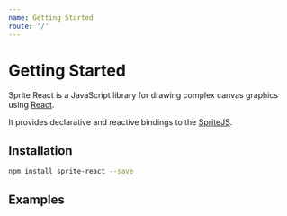 ```yaml
---
name: Getting Started
route: '/'
---
```


# Getting Started

Sprite React is a JavaScript library for drawing complex canvas graphics using [React](https://reactjs.org/).

It provides declarative and reactive bindings to the [SpriteJS](https://spritejs.org).

## Installation

```bash
npm install sprite-react --save
```

## Examples



<Playground>
  <Scene>
    <layer>
      <group display='flex' justifyContent="space-around" width={300} anchor={[0.5, 0.5]} pos={[150, 150]} bgcolor="#eee">
        <sprite size={[50, 50]} bgcolor='red' opacity={0.3} 
          onMouseEnter={function(){this.attr('opacity', 1.0)}}
          onMouseLeave={function(){this.attr('opacity', 0.3)}}>
        </sprite>
        <sprite size={[50, 50]} bgcolor='green' opacity={0.3}
          onMouseEnter={function(){this.attr('opacity', 1.0)}}
          onMouseLeave={function(){this.attr('opacity', 0.3)}}>
        </sprite>
        <sprite size={[50, 50]} bgcolor='blue' opacity={0.3}
          onMouseEnter={function(){this.attr('opacity', 1.0)}}
          onMouseLeave={function(){this.attr('opacity', 0.3)}}>
        </sprite>
      </group>
    </layer>
  </Scene>
</Playground>
